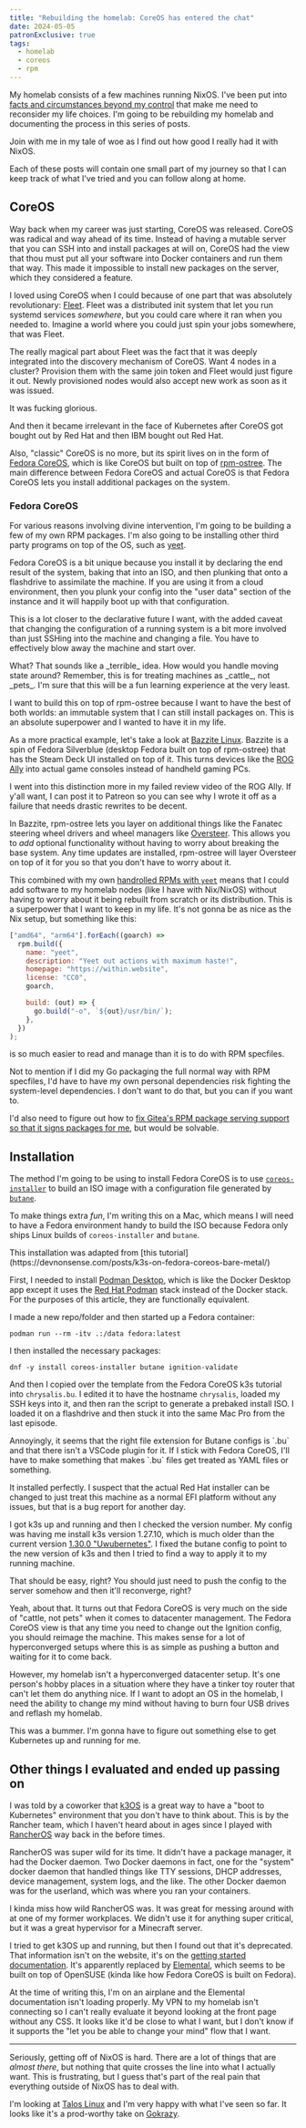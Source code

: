 ```yaml
---
title: "Rebuilding the homelab: CoreOS has entered the chat"
date: 2024-05-05
patronExclusive: true
tags:
  - homelab
  - coreos
  - rpm
---
```


My homelab consists of a few machines running NixOS. I've been put into [facts and circumstances beyond my control](/blog/2024/much-ado-about-nothing/) that make me need to reconsider my life choices. I'm going to be rebuilding my homelab and documenting the process in this series of posts.

<Conv name="Cadey" mood="coffee">
  Join with me in my tale of woe as I find out how good I really had it with
  NixOS.
</Conv>

Each of these posts will contain one small part of my journey so that I can keep track of what I've tried and you can follow along at home.

## CoreOS

Way back when my career was just starting, CoreOS was released. CoreOS was radical and way ahead of its time. Instead of having a mutable server that you can SSH into and install packages at will on, CoreOS had the view that thou must put all your software into Docker containers and run them that way. This made it impossible to install new packages on the server, which they considered a feature.

I loved using CoreOS when I could because of one part that was absolutely revolutionary: [Fleet](https://github.com/coreos/fleet). Fleet was a distributed init system that let you run systemd services _somewhere_, but you could care where it ran when you needed to. Imagine a world where you could just spin your jobs somewhere, that was Fleet.

The really magical part about Fleet was the fact that it was deeply integrated into the discovery mechanism of CoreOS. Want 4 nodes in a cluster? Provision them with the same join token and Fleet would just figure it out. Newly provisioned nodes would also accept new work as soon as it was issued.

It was fucking glorious.

And then it became irrelevant in the face of Kubernetes after CoreOS got bought out by Red Hat and then IBM bought out Red Hat.

Also, "classic" CoreOS is no more, but its spirit lives on in the form of [Fedora CoreOS](https://fedoraproject.org/coreos/), which is like CoreOS but built on top of [rpm-ostree](https://coreos.github.io/rpm-ostree/). The main difference between Fedora CoreOS and actual CoreOS is that Fedora CoreOS lets you install additional packages on the system.

### Fedora CoreOS

For various reasons involving divine intervention, I'm going to be building a few of my own RPM packages. I'm also going to be installing other third party programs on top of the OS, such as [yeet](https://github.com/Xe/x/tree/master/cmd/yeet).

Fedora CoreOS is a bit unique because you install it by declaring the end result of the system, baking that into an ISO, and then plunking that onto a flashdrive to assimilate the machine. If you are using it from a cloud environment, then you plunk your config into the "user data" section of the instance and it will happily boot up with that configuration.

This is a lot closer to the declarative future I want, with the added caveat that changing the configuration of a running system is a bit more involved than just SSHing into the machine and changing a file. You have to effectively blow away the machine and start over.

<Conv name="Aoi" mood="wut">
  What? That sounds like a _terrible_ idea. How would you handle moving state
  around?
</Conv>
<Conv name="Cadey" mood="aha">
  Remember, this is for treating machines as _cattle_, not _pets_. I'm sure that
  this will be a fun learning experience at the very least.
</Conv>

I want to build this on top of rpm-ostree because I want to have the best of both worlds: an immutable system that I can still install packages on. This is an absolute superpower and I wanted to have it in my life.

As a more practical example, let's take a look at [Bazzite Linux](https://bazzite.gg). Bazzite is a spin of Fedora Silverblue (desktop Fedora built on top of rpm-ostree) that has the Steam Deck UI installed on top of it. This turns devices like the [ROG Ally](https://www.asus.com/ca-en/site/gaming/rog/handheld-consoles/rog-ally/) into actual game consoles instead of handheld gaming PCs.

<Conv name="Cadey" mood="coffee">
  I went into this distinction more in my failed review video of the ROG Ally.
  If y'all want, I can post it to Patreon so you can see why I wrote it off as a
  failure that needs drastic rewrites to be decent.
</Conv>

In Bazzite, rpm-ostree lets you layer on additional things like the Fanatec steering wheel drivers and wheel managers like [Oversteer](https://github.com/berarma/oversteer). This allows you to _add_ optional functionality without having to worry about breaking the base system. Any time updates are installed, rpm-ostree will layer Oversteer on top of it for you so that you don't have to worry about it.

This combined with my own [handrolled RPMs with `yeet`](https://github.com/Xe/x/tree/master/cmd/yeet) means that I could add software to my homelab nodes (like I have with Nix/NixOS) without having to worry about it being rebuilt from scratch or its distribution. This is a superpower that I want to keep in my life. It's not gonna be as nice as the Nix setup, but something like this:

```js
["amd64", "arm64"].forEach((goarch) =>
  rpm.build({
    name: "yeet",
    description: "Yeet out actions with maximum haste!",
    homepage: "https://within.website",
    license: "CC0",
    goarch,

    build: (out) => {
      go.build("-o", `${out}/usr/bin/`);
    },
  })
);
```

is so much easier to read and manage than it is to do with RPM specfiles.

<Conv name="Cadey" mood="coffee">
  Not to mention if I did my Go packaging the full normal way with RPM
  specfiles, I'd have to have my own personal dependencies risk fighting the
  system-level dependencies. I don't want to do that, but you can if you want
  to.
</Conv>

I'd also need to figure out how to [fix Gitea's RPM package serving support so that it signs packages for me](https://github.com/go-gitea/gitea/pull/27069), but would be solvable.

## Installation

The method I'm going to be using to install Fedora CoreOS is to use [`coreos-installer`](https://coreos.github.io/coreos-installer/) to build an ISO image with a configuration file generated by [`butane`](https://coreos.github.io/butane/).

To make things extra _fun_, I'm writing this on a Mac, which means I will need to have a Fedora environment handy to build the ISO because Fedora only ships Linux builds of `coreos-installer` and `butane`.

<Conv name="Mara" mood="hacker">
  This installation was adapted from [this
  tutorial](https://devnonsense.com/posts/k3s-on-fedora-coreos-bare-metal/)
</Conv>

First, I needed to install [Podman Desktop](https://podman-desktop.io/), which is like the Docker Desktop app except it uses the [Red Hat Podman](https://podman.io/) stack instead of the Docker stack. For the purposes of this article, they are functionally equivalent.

I made a new repo/folder and then started up a Fedora container:

```
podman run --rm -itv .:/data fedora:latest
```

I then installed the necessary packages:

```
dnf -y install coreos-installer butane ignition-validate
```

And then I copied over the template from the Fedora CoreOS k3s tutorial into `chrysalis.bu`. I edited it to have the hostname `chrysalis`, loaded my SSH keys into it, and then ran the script to generate a prebaked install ISO. I loaded it on a flashdrive and then stuck it into the same Mac Pro from the last episode.

<Conv name="Cadey" mood="coffee">
  Annoyingly, it seems that the right file extension for Butane configs is `.bu`
  and that there isn't a VSCode plugin for it. If I stick with Fedora CoreOS,
  I'll have to make something that makes `.bu` files get treated as YAML files
  or something.
</Conv>

It installed perfectly. I suspect that the actual Red Hat installer can be changed to just treat this machine as a normal EFI platform without any issues, but that is a bug report for another day.

I got k3s up and running and then I checked the version number. My config was having me install k3s version 1.27.10, which is much older than the current version [1.30.0 "Uwubernetes"](https://kubernetes.io/blog/2024/04/17/kubernetes-v1-30-release/). I fixed the butane config to point to the new version of k3s and then I tried to find a way to apply it to my running machine.

<Conv name="Aoi" mood="wut">
  That should be easy, right? You should just need to push the config to the
  server somehow and then it'll reconverge, right?
</Conv>

Yeah, about that. It turns out that Fedora CoreOS is very much on the side of "cattle, not pets" when it comes to datacenter management. The Fedora CoreOS view is that any time you need to change out the Ignition config, you should reimage the machine. This makes sense for a lot of hyperconverged setups where this is as simple as pushing a button and waiting for it to come back.

However, my homelab isn't a hyperconverged datacenter setup. It's one person's hobby places in a situation where they have a tinker toy router that can't let them do anything nice. If I want to adopt an OS in the homelab, I need the ability to change my mind without having to burn four USB drives and reflash my homelab.

This was a bummer. I'm gonna have to figure out something else to get Kubernetes up and running for me.

## Other things I evaluated and ended up passing on

I was told by a coworker that [k3OS](https://k3os.io/) is a great way to have a "boot to Kubernetes" environment that you don't have to think about. This is by the Rancher team, which I haven't heard about in ages since I played with [RancherOS](https://rancher.com/docs/os/v1.x/en/) way back in the before times.

RancherOS was super wild for its time. It didn't have a package manager, it had the Docker daemon. Two Docker daemons in fact, one for the "system" docker daemon that handled things like TTY sessions, DHCP addresses, device management, system logs, and the like. The other Docker daemon was for the userland, which was where you ran your containers.

<Conv name="Cadey" mood="coffee">
  I kinda miss how wild RancherOS was. It was great for messing around with at
  one of my former workplaces. We didn't use it for anything super critical, but
  it was a great hypervisor for a Minecraft server.
</Conv>

I tried to get k3OS up and running, but then I found out that it's deprecated. That information isn't on the website, it's on the [getting started documentation](https://github.com/rancher/k3os/blob/master/README.md#quick-start). It's apparently replaced by [Elemental](https://elemental.docs.rancher.com/), which seems to be built on top of OpenSUSE (kinda like how Fedora CoreOS is built on Fedora).

At the time of writing this, I'm on an airplane and the Elemental documentation isn't loading properly. My VPN to my homelab isn't connecting so I can't really evaluate it beyond looking at the front page without any CSS. It looks like it'd be close to what I want, but I don't know if it supports the "let you be able to change your mind" flow that I want.

---

Seriously, getting off of NixOS is hard. There are a lot of things that are _almost there_, but nothing that quite crosses the line into what I actually want. This is frustrating, but I guess that's part of the real pain that everything outside of NixOS has to deal with.

I'm looking at [Talos Linux](https://talos.dev) and I'm very happy with what I've seen so far. It looks like it's a prod-worthy take on [Gokrazy](https://gokrazy.org/).
